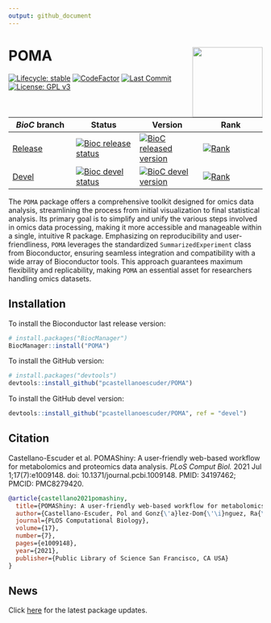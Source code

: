 ```yaml
---
output: github_document
---
```


# POMA <img src='man/figures/logo.png' align="right" height="139" />

  <!-- badges: start -->
  
  [![Lifecycle: stable](https://img.shields.io/badge/lifecycle-stable-brightgreen.svg)](https://www.tidyverse.org/lifecycle/#stable)
  [![CodeFactor](https://www.codefactor.io/repository/github/pcastellanoescuder/POMA/badge)](https://www.codefactor.io/repository/github/pcastellanoescuder/POMA)
  [![Last Commit](https://img.shields.io/github/last-commit/pcastellanoescuder/POMA.svg)](https://github.com/pcastellanoescuder/POMA/commits/master)
  [![License: GPL v3](https://img.shields.io/badge/License-GPLv3-blue.svg)](https://www.gnu.org/licenses/gpl-3.0)
  <!-- [![R-CMD-check](https://github.com/pcastellanoescuder/POMA/actions/workflows/R-CMD-check.yaml/badge.svg)](https://github.com/pcastellanoescuder/POMA/actions/workflows/R-CMD-check.yaml) -->
  <!-- [![Codecov test coverage](https://codecov.io/gh/pcastellanoescuder/POMA/branch/master/graph/badge.svg)](https://codecov.io/gh/pcastellanoescuder/POMA?branch=master) -->

| _BioC_ branch 	| Status 	| Version 	| Rank 	|
|-	|-	|-	|-	|
| [Release](http://bioconductor.org/packages/release/bioc/html/POMA.html) 	| [![Bioc release status](https://bioconductor.org/shields/build/release/bioc/POMA.svg)](https://bioconductor.org/checkResults/release/bioc-LATEST/POMA/) 	| [![BioC released version](https://img.shields.io/badge/release%20version-1.14.0-blue.svg)](https://www.bioconductor.org/packages/POMA) | [![Rank](http://www.bioconductor.org/shields/downloads/release/POMA.svg)](https://bioconductor.org/packages/stats/bioc/POMA) 	|
| [Devel](http://bioconductor.org/packages/devel/bioc/html/POMA.html) 	| [![Bioc devel status](https://bioconductor.org/shields/build/devel/bioc/POMA.svg)](https://bioconductor.org/checkResults/devel/bioc-LATEST/POMA/) 	| [![BioC devel version](https://img.shields.io/badge/devel%20version-1.15.15-blue.svg)](https://bioconductor.org/packages/devel/bioc/html/POMA.html) 	| [![Rank](http://www.bioconductor.org/shields/downloads/devel/POMA.svg)](https://bioconductor.org/packages/stats/bioc/POMA) 	|

  <!-- badges: end -->

The `POMA` package offers a comprehensive toolkit designed for omics data analysis, streamlining the process from initial visualization to final statistical analysis. Its primary goal is to simplify and unify the various steps involved in omics data processing, making it more accessible and manageable within a single, intuitive R package. Emphasizing on reproducibility and user-friendliness, `POMA` leverages the standardized `SummarizedExperiment` class from Bioconductor, ensuring seamless integration and compatibility with a wide array of Bioconductor tools. This approach guarantees maximum flexibility and replicability, making `POMA` an essential asset for researchers handling omics datasets.   

<!-- 
## push to Bioc (upstream remote at git@git.bioconductor.org)
git push upstream main:devel

## push to GitHub (origin remote)
git push origin main
-->

## Installation

To install the Bioconductor last release version:

```r
# install.packages("BiocManager")
BiocManager::install("POMA")
```

To install the GitHub version:

```r
# install.packages("devtools")
devtools::install_github("pcastellanoescuder/POMA")
```

To install the GitHub devel version:

```r
devtools::install_github("pcastellanoescuder/POMA", ref = "devel")
```

## Citation

Castellano-Escuder et al. POMAShiny: A user-friendly web-based workflow for metabolomics and proteomics data analysis. _PLoS Comput Biol._ 2021 Jul 1;17(7):e1009148. doi: 10.1371/journal.pcbi.1009148. PMID: 34197462; PMCID: PMC8279420.

```bibtex
@article{castellano2021pomashiny,
  title={POMAShiny: A user-friendly web-based workflow for metabolomics and proteomics data analysis},
  author={Castellano-Escuder, Pol and Gonz{\'a}lez-Dom{\'\i}nguez, Ra{\'u}l and Carmona-Pontaque, Francesc and Andr{\'e}s-Lacueva, Cristina and S{\'a}nchez-Pla, Alex},
  journal={PLOS Computational Biology},
  volume={17},
  number={7},
  pages={e1009148},
  year={2021},
  publisher={Public Library of Science San Francisco, CA USA}
}
```

## News

Click [here](https://github.com/pcastellanoescuder/POMA/blob/master/NEWS.md) for the latest package updates.      

